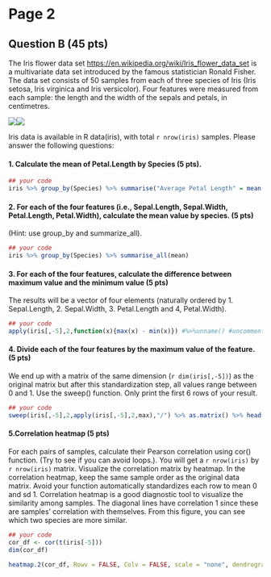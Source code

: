 
# Page 2

## Question B (45 pts)
The Iris flower data set <https://en.wikipedia.org/wiki/Iris_flower_data_set> is a multivariate data set introduced by the famous statistician Ronald Fisher.
The data set consists of 50 samples from each of three species of Iris (Iris setosa, Iris virginica and Iris versicolor). Four features were measured from each sample: the length and the width of the sepals and petals, in centimetres.

![](https://caleb-huo.github.io/teaching/2018FALL/HW/HW2/irisData.jpg)![](https://caleb-huo.github.io/teaching/2018FALL/HW/HW2/irisFeature.jpg)

Iris data is available in R data(iris), with total `r nrow(iris)` samples.
Please answer the following questions:

#### 1. Calculate the mean of Petal.Length by Species (5 pts). 

```r
## your code
iris %>% group_by(Species) %>% summarise("Average Petal Length" = mean(Petal.Length))

```

#### 2. For each of the four features (i.e., Sepal.Length, Sepal.Width, Petal.Length, Petal.Width), calculate the mean value by species. (5 pts)
(Hint: use group_by and summarize_all). 

```r
## your code
iris %>% group_by(Species) %>% summarise_all(mean)


```


#### 3. For each of the four features, calculate the difference between maximum value and the minimum value  (5 pts)
The results will be a vector of four elements (naturally ordered by 1. Sepal.Length, 2. Sepal.Width, 3. Petal.Length and 4, Petal.Width).

```r
## your code
apply(iris[,-5],2,function(x){max(x) - min(x)}) #%>%unname() #uncomment to returned unnamedvector

```






#### 4. Divide each of the four features by the maximum value of the feature. (5 pts)
We end up with a matrix of the same dimension (`r dim(iris[,-5])`) as the original matrix but after this standardization step, all values range between 0 and 1. 
Use the sweep() function. 
Only print the first 6 rows of your result.



```r
## your code
sweep(iris[,-5],2,apply(iris[,-5],2,max),"/") %>% as.matrix() %>% head()

```

#### 5.Correlation heatmap (5 pts)
For each pairs of samples, calculate their Pearson correlation using cor() function. (Try to see if you can avoid loops.). 
You will get a `r nrow(iris)` by `r nrow(iris)` matrix.
Visualize the correlation matrix by heatmap.
In the correlation heatmap, keep the same sample order as the original data matrix.
Avoid your function automatically standardizes each row to mean 0 and sd 1.
Correlation heatmap is a good diagnostic tool to visualize the similarity among samples.
The diagonal lines have correlation 1 since these are samples' correlation with themselves.
From this figure, you can see which two species are more similar.



```r
## your code
cor_df <- cor(t(iris[-5]))
dim(cor_df)
```

```r
heatmap.2(cor_df, Rowv = FALSE, Colv = FALSE, scale = "none", dendrogram = "none", trace = "none")
```


